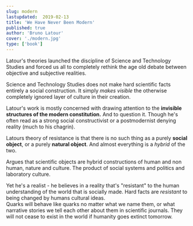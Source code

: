```yaml
---
slug: modern
lastupdated:  2019-02-13
title: 'We Have Never Been Modern'
published: true
author: 'Bruno Latour'
cover: './modern.jpg'
type: ['book']
---
```


Latour's theories launched the discipline of Science and Technology Studies and forced us all to completely rethink the age old debate between objective and subjective realities. 

Science and Technology Studies  does not make hard scientific facts entirely a social construction. It simply _makes visible_ the otherwise completely ignored layer of culture in their creation. 

Latour's work is mostly concerned with drawing attention to the **invisible structures of the modern constitution.** And to question it. Though he's often read as a strong social constructivist or a postmodernist denying reality (much to his chagrin).

Latours theory of resistance is that there is no such thing as a purely **social object**, or a purely **natural object**. And almost everything is a _hybrid_ of the two. 

Argues that scientific objects are hybrid constructions of human and non human, nature and culture. The product of social systems and politics and laboratory culture. 

Yet he's a realist - he believes in a reality that's "resistant" to the human understanding of the world that is socially made. Hard facts are _resistant_ to being changed by humans cultural ideas.  
Quarks will behave like quarks no matter what we name them, or what narrative stories we tell each other about them in scientific journals. They will not cease to exist in the world if humanity goes extinct tomorrow.
